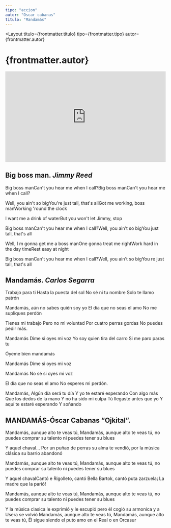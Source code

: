 ```yaml
---
tipo: "accion"
autor: "Oscar cabanas"
titulo: "Mandamás"
---
```



<Layout
  titulo={frontmatter.titulo}
  tipo={frontmatter.tipo}
  autor={frontmatter.autor}
>

<Prose>
  <h1>{frontmatter.autor}</h1>
</Prose>

<div class="w-full">
  <div style="position:relative;padding-top:56.25%;">
    <iframe
      src="https://iframe.mediadelivery.net/embed/201842/076c5a77-c9e9-4ad8-ada0-be46e9ff8814?autoplay=false&loop=false&muted=false&preload=true&responsive=true"
      loading="lazy"
      style="border:0;position:absolute;top:0;height:100%;width:100%;"
      allow="accelerometer;gyroscope;autoplay;encrypted-media;picture-in-picture;"
      allowfullscreen="true"
    ></iframe>
  </div>
</div>

<Prose> 
  <ImageNoCaption
    mobileImgUrl={imageElvisMobile}
    desktopImgUrl={imageElvisDesktop}
    alt="Portada disco Elvis. Big Boss Man"
  />

## Big boss man. _Jimmy Reed_

Big boss manCan't you hear me when I call?Big boss manCan't you hear me when I call?

Well, you ain't so bigYou're just tall, that's allGot me working, boss manWorking 'round the clock

I want me a drink of waterBut you won't let Jimmy, stop

Big boss manCan't you hear me when I call?Well, you ain't so bigYou just tall, that's all

Well, I m gonna get me a boss manOne gonna treat me rightWork hard in the day timeRest easy at night

Big boss manCan't you hear me when I call?Well, you ain't so bigYou re just tall, that's all

## Mandamás. _Carlos Segarra_

Trabajo para ti
Hasta la puesta del sol
No sé ni tu nombre
Solo te llamo patrón

Mandamás,
aún no sabes quién soy yo
El día que no seas el amo
No me supliques perdón

Tienes mi trabajo
Pero no mi voluntad
Por cuatro perras gordas
No puedes pedir más.

Mandamás
Dime si oyes mi voz
Yo soy quien tira del carro
Si me paro paras tu

Óyeme bien mandamás

Mandamás
Dime si oyes mi voz

Mandamás
No sé si oyes mi voz

El día que no seas el amo
No esperes mi perdón.

Mandamás,
Algún día será tu día
Y yo te estaré esperando
Con algo más
Que los dedos de la mano
Y no ha sido mi culpa
Tú llegaste antes que yo
Y aquí te estaré esperando
Y soñando

## MANDAMÁS-Óscar Cabanas “Ojkital”.

Mandamás, aunque alto te veas tú,
Mandamás, aunque alto te veas tú,
no puedes comprar su talento
ni puedes tener su blues

Y aquel chaval...
Por un puñao de perras
su alma te vendió,
por la música clásica
su barrio abandonó

Mandamás, aunque alto te veas tú,
Mandamás, aunque alto te veas tú,
no puedes comprar su talento
ni puedes tener su blues

Y aquel chavalCantó e Rigolleto,
cantó Bella Bartok,
cantó puta zarzuela¡
La madre que la parió!

Mandamás, aunque alto te veas tú,
Mandamás, aunque alto te veas tú,
no puedes comprar su talento
ni puedes tener su blues

Y la música clasica
le exprimió y le escupió
pero él cogió su armonica
y a Usera se volvió
Mandamás, aunque alto te veas tú,
Mandamás, aunque alto te veas tú,
Él sigue siendo el puto amo
en el Real o en Orcasur

  </Prose>
</Layout>
